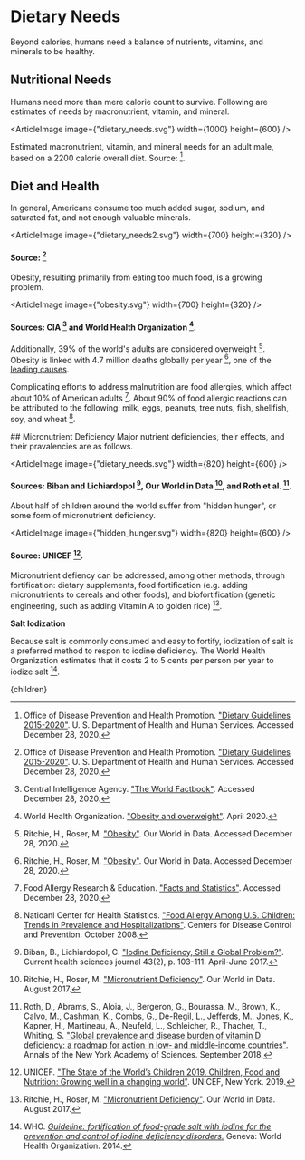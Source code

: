 


# Dietary Needs
Beyond calories, humans need a balance of nutrients, vitamins, and minerals to be healthy.

## Nutritional Needs
Humans need more than mere calorie count to survive. Following are estimates of needs by macronutrient, vitamin, and mineral.

<ArticleImage image={"dietary_needs.svg"} width={1000} height={600} />

Estimated macronutrient, vitamin, and mineral needs for an adult male, based on a 2200 calorie overall diet. Source: [^5].

## Diet and Health
In general, Americans consume too much added sugar, sodium, and saturated fat, and not enough valuable minerals.

<ArticleImage image={"dietary_needs2.svg"} width={700} height={320} />
#### Source: [^5]

Obesity, resulting primarily from eating too much food, is a growing problem.

<ArticleImage image={"obesity.svg"} width={700} height={320} />
#### Sources: CIA [^2] and World Health Organization [^11].

Additionally, 39% of the world's adults are considered overweight [^7]. Obesity is linked with 4.7 million deaths globally per year [^7], one of the [leading causes](/habitat/wellbeing/health_socio).

Complicating efforts to address malnutrition are food allergies, which affect about 10% of American adults [^3]. About 90% of food allergic reactions can be attributed to the following: milk, eggs, peanuts, tree nuts, fish, shellfish, soy, and wheat [^4].

<RemovalOfUnhealthyFoodsFromGovernmentProgramsSolution />
<ImprovedPrenatalSupplements />
<ComplimentaryFeedingProgram />
## Micronutrient Deficiency
Major nutrient deficiencies, their effects, and their pravalencies are as follows.

<ArticleImage image={"dietary_needs.svg"} width={820} height={600} />
#### Sources: Biban and Lichiardopol [^1], Our World in Data [^6], and Roth et al. [^8].

About half of children around the world suffer from "hidden hunger", or some form of micronutrient deficiency.

<ArticleImage image={"hidden_hunger.svg"} width={820} height={600} />
#### Source: UNICEF [^9].

Micronutrient defiency can be addressed, among other methods, through fortification: dietary supplements, food fortification (e.g. adding micronutrients to cereals and other foods), and biofortification (genetic engineering, such as adding Vitamin A to golden rice) [^6].

**Salt Iodization**

Because salt is commonly consumed and easy to fortify, iodization of salt is a preferred method to respon to iodine deficiency. The World Health Organization estimates that it costs 2 to 5 cents per person per year to iodize salt [^10].

[^1]: Biban, B., Lichiardopol, C. ["Iodine Deficiency, Still a Global Problem?"](https://www.ncbi.nlm.nih.gov/pmc/articles/PMC6284174/). Current health sciences journal 43(2), p. 103-111. April-June 2017.

[^2]: Central Intelligence Agency. ["The World Factbook"](https://www.cia.gov/library/publications/the-world-factbook/rankorder/2228rank.html). Accessed December 28, 2020.

[^3]: Food Allergy Research & Education. ["Facts and Statistics"](https://www.foodallergy.org/resources/facts-and-statistics). Accessed December 28, 2020.

[^4]: Natioanl Center for Health Statistics. ["Food Allergy Among U.S. Children: Trends in Prevalence and Hospitalizations"](https://www.cdc.gov/nchs/products/databriefs/db10.htm). Centers for Disease Control and Prevention. October 2008.

[^5]: Office of Disease Prevention and Health Promotion. ["Dietary Guidelines 2015-2020"](https://health.gov/our-work/food-nutrition/2015-2020-dietary-guidelines/guidelines/). U. S. Department of Health and Human Services. Accessed December 28, 2020.

[^6]: Ritchie, H., Roser, M. ["Micronutrient Deficiency"](https://ourworldindata.org/micronutrient-deficiency). Our World in Data. August 2017.

[^7]: Ritchie, H., Roser, M. ["Obesity"](https://ourworldindata.org/obesity). Our World in Data. Accessed December 28, 2020.

[^8]: Roth, D., Abrams, S., Aloia, J., Bergeron, G., Bourassa, M., Brown, K., Calvo, M., Cashman, K., Combs, G., De-Regil, L., Jefferds, M., Jones, K., Kapner, H., Martineau, A., Neufeld, L., Schleicher, R., Thacher, T., Whiting, S. ["Global prevalence and disease burden of vitamin D deficiency: a roadmap for action in low‐ and middle‐income countries"](https://nyaspubs.onlinelibrary.wiley.com/doi/full/10.1111/nyas.13968). Annals of the New York Academy of Sciences. September 2018.

[^9]: UNICEF. ["The State of the World’s Children 2019. Children, Food and Nutrition: Growing well in a changing world"](https://data.unicef.org/resources/state-of-the-worlds-children-2019/). UNICEF, New York. 2019.

[^10]: WHO. [*Guideline: fortification of food-grade salt with iodine for the prevention and control of iodine deficiency disorders.*](https://apps.who.int/iris/handle/10665/136908) Geneva: World Health Organization. 2014.

[^11]: World Health Organization. ["Obesity and overweight"](https://www.who.int/en/news-room/fact-sheets/detail/obesity-and-overweight). April 2020.

  <Article 
    focusAreaUrl={focusAreaUrl} 
    hierarchy={hierarchy} 
    site={site}
  >
    {children}
  </Article>